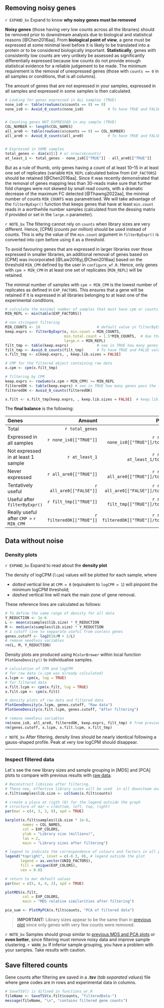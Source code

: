 ## Removing noisy genes

[START EXPANDIBLE]: #
`r EXPAND_bx` 
Expand to know <b>why noisy genes must be removed</b></summary>

**Noisy genes**  (those having very low counts across all the libraries) should be removed prior to downstream analysis due to biological and statistical reasons [@Chen2016aa]. From **biological point of view**, a gene must be expressed at some minimal level before it is likely to be translated into a protein or to be considered biologically important. **Statistically**, genes with consistently low counts are very unlikely be assessed as significantly differentially expressed because low counts do not provide enough statistical evidence for a reliable judgement to be made.
The minimum requirement is the removal of unexpressed genes (those with `counts == 0` in all samples or conditions, that is all columns).

The amount of genes that are not expressed in your samples, expressed in all samples and expressed in some samples is then calculated.

```r
# Looking for genes expressed in ALL samples (TRUE)
none_is0 <- table(rowSums(x$counts == 0) == 0)
none_is0 <- Avoid_0_counts(none_is0)           # To have TRUE and FALSE values


# Counting genes NOT EXPRESSED in any sample (TRUE)
COL_NUMBER <- length(COL_NAMES)
all_are0 <- table(rowSums(x$counts == 0) == COL_NUMBER)
all_are0 <- Avoid_0_counts(all_are0)           # To have TRUE and FALSE values


# Expressed in SOME samples
total_genes <- dim(x)[1] # or nrow(x$counts)
at_least_1 <- total_genes - none_is0[["TRUE"]] - all_are0[["TRUE"]]
```

But as a rule of thumb, only genes having a count of at least 10–15 in at least one set of replicates (variable `MIN_REPL` calculated below from `EXP_FACTORS`) should be retained [@Chen2016aa].
Since it was recently demonstrated that the removal of genes mapping less than 30-reads make sure that further fold changes were not skewed by small read counts, with a dramatic decrease of the maximum FC detected [@Thawng2022aa], the minimal number of counts `MIN_COUNTS` was parametrised. We will take advantage of the `filterByExpr()` function that keeps genes that have at least `min.count` reads in a worthwhile number samples (calculated from the dessing matrix if provided or set in the `large.n` parameter).

</details> 
[END EXPANDIBLE]: #


`r NOTE_bx` 
The filtering cannot rely on `counts` when library sizes are very different. Hence, [CPM] (_counts per million_) should be used instead of counts. This is why the value of the `min.count` argument in `filterByExpr()` is  converted into cpm before using it as a threshold.
</div>

To avoid favouring genes that are expressed in larger libraries over those expressed in smaller libraries, an additional removal of genes based on [CPM] was incorporated [@Law2016yj,@Chen2016aa] based on the threshold `MIN_CPM` defined by the user in `configure_wf.R`. Hence, only genes with `cpm > MIN_CPM` in at least one set of replicates (`MIN_REPL`) will be retained.

The minimal number of samples with `cpm > MIN_CPM` is the lowest number of replicates as defined in `EXP_FACTORS`. This ensures that a gene will be retained if it is expressed in all libraries belonging to at least one of the experimental conditions.

```r
# calculate the minimal number of samples that must have cpm or counts > 0
MIN_REPL <- min(table(EXP_FACTORS))

# non stringent filtering
MIN_COUNTS <- 10                          # default value in filterByExpr
keep.exprs <- filterByExpr(x, min.count = MIN_COUNTS, 
                           min.total.count = 1.5*MIN_COUNTS,  # due that it is 15 when MIN_COUNTS is 10
                           large.n = MIN_REPL)
filt_tmp <- table(keep.exprs)             # see in TRUE how many genes pass the filter
filt_tmp <- Avoid_0_counts(filt_tmp)      # To have TRUE and FALSE values
x.filt_tmp <- x[keep.exprs, , keep.lib.sizes = FALSE]

# CMP for the filtered object containing raw data
x.cpm <- cpm(x.filt_tmp)

# filtering by CPM
keep.exprs <- rowSums(x.cpm > MIN_CPM) >= MIN_REPL
filteredOK <- table(keep.exprs) # see in TRUE how many genes pass the filter
filteredOK <- Avoid_0_counts(filteredOK)

x.filt <- x.filt_tmp[keep.exprs, , keep.lib.sizes = FALSE]  # keep.lib.sizes=FALSE causes the library sizes to be recomputed after the filtering
```

The **final balance** is the following:

Genes | Amount  | Percent (%)
:---- | ----:   | ---:
Total                                   | `r total_genes`         | 100
Expressed in all samples                | `r none_is0[["TRUE"]]`  | `r round(100 * none_is0[["TRUE"]]/total_genes)`
Not expressed in at least 1 sample      | `r at_least_1`          | `r round(100 * at_least_1/total_genes)`
Never expressed                         | `r all_are0[["TRUE"]]`  | `r round(100 * all_are0[["TRUE"]]/total_genes)`
Tentatively useful                      | `r all_are0[["FALSE"]]` | `r round(100 * all_are0[["FALSE"]]/total_genes)`
Useful after `filterByExpr()`           | `r filt_tmp[["TRUE"]]`  | `r round(100 * filt_tmp[["TRUE"]]/total_genes)`
Really useful after `CMP >` `r MIN_CPM` | `r filteredOK[["TRUE"]]`| `r round(100 * filteredOK[["TRUE"]]/total_genes)`



## Data without noise {.tabset .tabset-fade .tabset-pills}

### Density plots {-}

[START EXPANDIBLE]: #
`r EXPAND_bx` 
Expand to read about the <b>density plot</b></summary>

The density of logCPM (`lcpm`) values will be plotted for each sample, where

* _dotted_ vertical line at `CPM = 0` (equivalent to `logCPM = 1`) will pinpoint the minimum logCPM threshold;
* _dashed_ vertical line will mark the main zone of gene removal. 

These reference lines are calculated as follows:

```r
# To define the same range of density for all data
Y_REDUCTION <- 1e-6
L <- mean(x$samples$lib.size) * Y_REDUCTION
M <- median(x$samples$lib.size) * Y_REDUCTION
# a cutoff line to sepparate useful from useless genes
genes.cutoff <- log2(10/M + 2/L)
# remove needless variables
rm(L, M, Y_REDUCTION)
```

</details> 
[END EXPANDIBLE]: #


Density plots are produced using `RColorBrewer` within local function `PlotGeneDensity()` to individualise samples.

```r
# calculation of CPM and logCPM
# for raw data (x.cpm was already calculated)
x.lcpm <- cpm(x, log = TRUE)
# for filtered data
x.filt.lcpm <- cpm(x.filt, log = TRUE)
x.filt.cpm <- cpm(x.filt)

# density plots of raw data and filtered data
PlotGeneDensity(x.lcpm, genes.cutoff, "Raw data")
PlotGeneDensity(x.filt.lcpm, genes.cutoff, "After filtering")

# remove needless variables
rm(none_is0, all_are0, filteredOK, keep.exprs, filt_tmp) # from previous chunk
rm(genes.cutoff, x.lcpm, x.filt.lcpm, x.filt_tmp)
```

`r NOTE_bx`
After filtering, density lines should be nearly identical following a gauss-shaped profile. Peak at very low logCPM should disappear.
</div>

***

### Inspect filtered data {#filterdSizeMDSPCA}

Let`s see the new library sizes and sample grouping in [MDS] and [PCA] plots to compare with previous results with [raw data](#origSizeMDS).


```r
# Reconstruct libsizes after filtering.
# These new, effective library sizes will be used  in all downsteam analyses
x.filt$samples$lib.size <- colSums(x.filt$counts)

# create a place at rigth (8) for the legend outside the graph
# structure of mar = c(bottom, left, top, right)
par(mar = c(4, 3, 3, 8), xpd = TRUE) 

barplot(x.filt$samples$lib.size * 1e-6, 
        names = COL_NAMES, 
        col = EXP_COLORS,
        ylab = "Library size (millions)", 
        las = 2, 
        main = "Library sizes after filtering") 

# legend to indicate the correspondence of colours and factors in all plots
legend("topright", inset = c(-0.3, 0), # legend outside the plot 
       legend = as.vector(UNIQ_FACTORS), 
       fill = unique(EXP_COLORS),
       cex = 0.8)

# return to mar default values
par(mar = c(5, 4, 4, 2), xpd = TRUE)

plotMDS(x.filt, 
        col = EXP_COLORS, 
        main = "MDS relative similarities after filtering")

pca_sum <- PlotMyPCA(x.filt$counts, "PCA of filtered data")
```

> **IMPORTANT:** Library sizes appear to be the same than in [previous plot](#origSizeMDS) since only genes with very few counts were removed.

`r NOTE_bx` Samples should group similar to [previous MDS and PCA plots](#origSizeMDS) or **even better**, since filtering must remove noisy data and improve sample clustering.</div>

`r WARN_bx` If inferior sample grouping, you have a problem with your samples. Take results with caution.</div>





## Save filtered counts 

Gene counts after filtering are saved in a **.tsv** (_tab separated values_) file where gene codes are in rows and experimental data in columns.

```r
# SaveTSV() is difined in functions_wr.R
fileName <- SaveTSV(x.filt$counts, "filteredData-")
message(fileName, "\n", "contains filtered gene counts")
```
